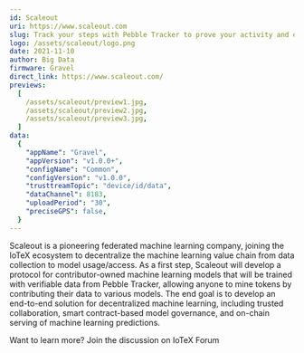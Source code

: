 ```yaml
---
id: Scaleout
uri: https://www.scaleout.com
slug: Track your steps with Pebble Tracker to prove your activity and earn token rewards
logo: /assets/scaleout/logo.png
date: 2021-11-10
author: Big Data
firmware: Gravel
direct_link: https://www.scaleout.com/
previews:
  [
    /assets/scaleout/preview1.jpg,
    /assets/scaleout/preview2.jpg,
    /assets/scaleout/preview3.jpg,
  ]
data:
  {
    "appName": "Gravel",
    "appVersion": "v1.0.0+",
    "configName": "Common",
    "configVersion": "v1.0.0",
    "trusttreamTopic": "device/id/data",
    "dataChannel": 8183,
    "uploadPeriod": "30",
    "preciseGPS": false,
  }
---
```


Scaleout is a pioneering federated machine learning company, joining the IoTeX ecosystem to decentralize the machine learning value chain from data collection to model usage/access. As a first step, Scaleout will develop a protocol for contributor-owned machine learning models that will be trained with verifiable data from Pebble Tracker, allowing anyone to mine tokens by contributing their data to various models. The end goal is to develop an end-to-end solution for decentralized machine learning, including trusted collaboration, smart contract-based model governance, and on-chain serving of machine learning predictions.

Want to learn more? Join the discussion on IoTeX Forum
